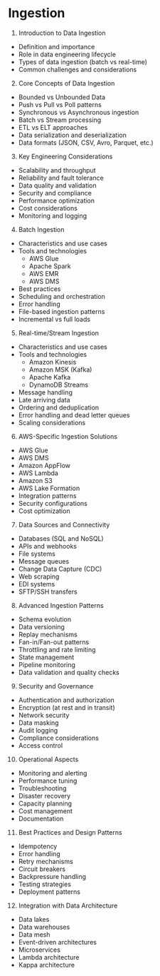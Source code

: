 # Ingestion

1. Introduction to Data Ingestion
- Definition and importance
- Role in data engineering lifecycle
- Types of data ingestion (batch vs real-time)
- Common challenges and considerations

2. Core Concepts of Data Ingestion
- Bounded vs Unbounded Data
- Push vs Pull vs Poll patterns
- Synchronous vs Asynchronous ingestion
- Batch vs Stream processing
- ETL vs ELT approaches
- Data serialization and deserialization
- Data formats (JSON, CSV, Avro, Parquet, etc.)

3. Key Engineering Considerations
- Scalability and throughput
- Reliability and fault tolerance
- Data quality and validation
- Security and compliance
- Performance optimization
- Cost considerations
- Monitoring and logging

4. Batch Ingestion
- Characteristics and use cases
- Tools and technologies
  * AWS Glue
  * Apache Spark
  * AWS EMR
  * AWS DMS
- Best practices
- Scheduling and orchestration
- Error handling
- File-based ingestion patterns
- Incremental vs full loads

5. Real-time/Stream Ingestion
- Characteristics and use cases
- Tools and technologies
  * Amazon Kinesis
  * Amazon MSK (Kafka)
  * Apache Kafka
  * DynamoDB Streams
- Message handling
- Late arriving data
- Ordering and deduplication
- Error handling and dead letter queues
- Scaling considerations

6. AWS-Specific Ingestion Solutions
- AWS Glue
- AWS DMS
- Amazon AppFlow
- AWS Lambda
- Amazon S3
- AWS Lake Formation
- Integration patterns
- Security configurations
- Cost optimization

7. Data Sources and Connectivity
- Databases (SQL and NoSQL)
- APIs and webhooks
- File systems
- Message queues
- Change Data Capture (CDC)
- Web scraping
- EDI systems
- SFTP/SSH transfers

8. Advanced Ingestion Patterns
- Schema evolution
- Data versioning
- Replay mechanisms
- Fan-in/Fan-out patterns
- Throttling and rate limiting
- State management
- Pipeline monitoring
- Data validation and quality checks

9. Security and Governance
- Authentication and authorization
- Encryption (at rest and in transit)
- Network security
- Data masking
- Audit logging
- Compliance considerations
- Access control

10. Operational Aspects
- Monitoring and alerting
- Performance tuning
- Troubleshooting
- Disaster recovery
- Capacity planning
- Cost management
- Documentation

11. Best Practices and Design Patterns
- Idempotency
- Error handling
- Retry mechanisms
- Circuit breakers
- Backpressure handling
- Testing strategies
- Deployment patterns

12. Integration with Data Architecture
- Data lakes
- Data warehouses
- Data mesh
- Event-driven architectures
- Microservices
- Lambda architecture
- Kappa architecture